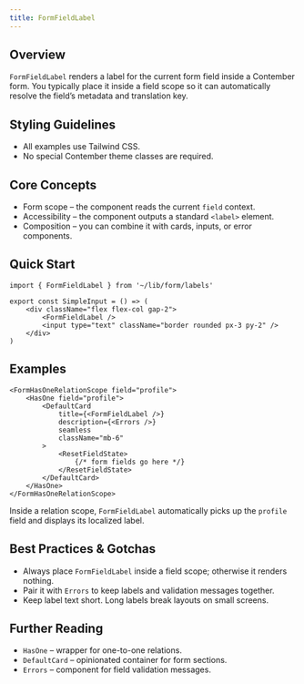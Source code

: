 ```yaml
---
title: FormFieldLabel
---
```


<!-- Edited by human: false -->
<!-- Examples count: 2 -->
<!-- Source examples: 0 -->
<!-- Playground examples: 0 -->
<!-- External examples: 2 -->
<!-- Import examples: 2 -->

## Overview
`FormFieldLabel` renders a label for the current form field inside a Contember form.
You typically place it inside a field scope so it can automatically resolve the field’s metadata and translation key.

## Styling Guidelines
* All examples use Tailwind CSS.
* No special Contember theme classes are required.

## Core Concepts
* Form scope – the component reads the current `field` context.
* Accessibility – the component outputs a standard `<label>` element.
* Composition – you can combine it with cards, inputs, or error components.

## Quick Start
```tsx
import { FormFieldLabel } from '~/lib/form/labels'

export const SimpleInput = () => (
	<div className="flex flex-col gap-2">
		<FormFieldLabel />
		<input type="text" className="border rounded px-3 py-2" />
	</div>
)
```
## Examples
```tsx
<FormHasOneRelationScope field="profile">
	<HasOne field="profile">
		<DefaultCard
			title={<FormFieldLabel />}
			description={<Errors />}
			seamless
			className="mb-6"
		>
			<ResetFieldState>
				{/* form fields go here */}
			</ResetFieldState>
		</DefaultCard>
	</HasOne>
</FormHasOneRelationScope>
```
Inside a relation scope, `FormFieldLabel` automatically picks up the `profile` field and displays its localized label.

## Best Practices & Gotchas
* Always place `FormFieldLabel` inside a field scope; otherwise it renders nothing.
* Pair it with `Errors` to keep labels and validation messages together.
* Keep label text short. Long labels break layouts on small screens.

## Further Reading
* `HasOne` – wrapper for one-to-one relations.
* `DefaultCard` – opinionated container for form sections.
* `Errors` – component for field validation messages.

<!-- End of Generated Documentation -->
